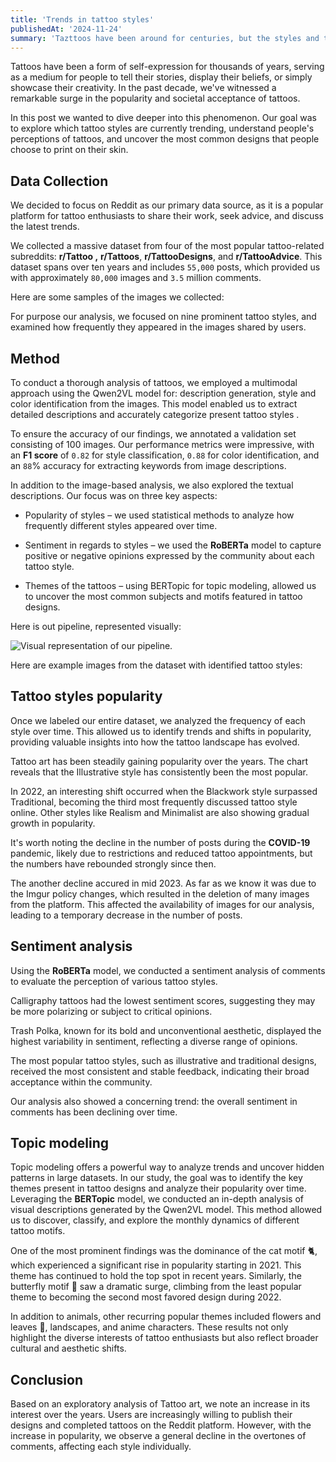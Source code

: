 ```yaml
---
title: 'Trends in tattoo styles'
publishedAt: '2024-11-24'
summary: 'Tazttoos have been around for centuries, but the styles and techniques used have evolved over time. From traditional to modern, here are some of the most popular tattoo styles today.'
---
```



Tattoos have been a form of self-expression for thousands of years, serving as a medium for people to tell their stories, display their beliefs, or simply showcase their creativity. In the past decade, we've witnessed a remarkable surge in the popularity and societal acceptance of tattoos.

In this post we wanted to dive deeper into this phenomenon. Our goal was to explore which tattoo styles are currently trending, understand people's perceptions of tattoos, and uncover the most common designs that people choose to print on their skin. 


## Data Collection

We decided to focus on Reddit as our primary data source, as it is a popular platform for tattoo enthusiasts to share their work, seek advice, and discuss the latest trends.

We collected a massive dataset from four of the most popular tattoo-related subreddits: 
**r/Tattoo ,** **r/Tattoos**, **r/TattooDesigns**, and **r/TattooAdvice**. This dataset spans over ten years and includes `55,000` posts, which provided us with approximately `80,000` images and `3.5` million comments.

Here are some samples of the images we collected:

<div className="flex justify-center py-12">
  <CardStack id="card-stack-tattoo-1" displayLabels={false}/>
</div>


For purpose our analysis, we focused on nine prominent tattoo styles, and examined how frequently they appeared in the images shared by users.

## Method

To conduct a thorough analysis of tattoos, we employed a multimodal approach using the Qwen2VL model for: description generation, style and color identification from the images. This model enabled us to extract detailed descriptions and accurately categorize present tattoo styles . 

To ensure the accuracy of our findings, we annotated a validation set consisting of 100 images. Our performance metrics were impressive, with an **F1 score** of `0.82` for style classification, `0.88` for color identification, and an `88`% accuracy for extracting keywords from image descriptions.

In addition to the image-based analysis, we also explored the textual descriptions. Our focus was on three key aspects:

- Popularity of styles – we used statistical methods to analyze how frequently different styles appeared over time.

- Sentiment in regards to styles  – we used the **RoBERTa** model to capture positive or negative opinions expressed by the community about each tattoo style.

- Themes of the tattoos – using BERTopic for topic modeling, allowed us to uncover the most common subjects and motifs featured in tattoo designs.

Here is out pipeline, represented visually:

<img src="https://utfs.io/f/xNYugo9hq5N2rfhKFEzZB07WVJCgPf1kqO8imyHRE5Qpr6ND" alt="Visual representation of our pipeline." />

Here are example images from the dataset with identified tattoo styles:

<div className="flex justify-center py-12">
  <CardStack id="card-stack-tattoo-2" displayLabels={true}/>
</div>


## Tattoo styles popularity

Once we labeled our entire dataset, we analyzed the frequency of each style over time. This allowed us to identify trends and shifts in popularity, providing valuable insights into how the tattoo landscape has evolved.

<TattooStylesAreaChart />

Tattoo art has been steadily gaining popularity over the years. 
The chart reveals that the Illustrative style has consistently been the most popular.

In 2022, an interesting shift occurred when the Blackwork style surpassed Traditional, becoming the third most frequently discussed tattoo style online. Other styles like Realism and Minimalist are also showing gradual growth in popularity.

It's worth noting the decline in the number of posts during the **COVID-19** pandemic, likely due to restrictions and reduced tattoo appointments, but the numbers have rebounded strongly since then.

The another decline accured in mid 2023. As far as we know it was due to the Imgur policy changes, which resulted in the deletion of many images from the platform. This affected the availability of images for our analysis, leading to a temporary decrease in the number of posts.

## Sentiment analysis

Using the **RoBERTa** model, we conducted a sentiment analysis of comments to evaluate the perception of various tattoo styles.

<StyleSentimentAreaChart/>

Calligraphy tattoos had the lowest sentiment scores, suggesting they may be more polarizing or subject to critical opinions.

Trash Polka, known for its bold and unconventional aesthetic, displayed the highest variability in sentiment, reflecting a diverse range of opinions.

<SentimentMeanBarChart/>

The most popular tattoo styles, such as illustrative and traditional designs, received the most consistent and stable feedback, indicating their broad acceptance within the community.

Our analysis also showed a concerning trend: the overall sentiment in comments has been declining over time. 


## Topic modeling
Topic modeling offers a powerful way to analyze trends and uncover hidden patterns in large datasets. In our study, the goal was to identify the key themes present in tattoo designs and analyze their popularity over time. Leveraging the **BERTopic** model, we conducted an in-depth analysis of visual descriptions generated by the Qwen2VL model. This method allowed us to discover, classify, and explore the monthly dynamics of different tattoo motifs.

<TopicAreaChart/>

One of the most prominent findings was the dominance of the cat motif 🐈, which experienced a significant rise in popularity starting in 2021. This theme has continued to hold the top spot in recent years. Similarly, the butterfly motif 🦋 saw a dramatic surge, climbing from the least popular theme to becoming the second most favored design during 2022.

In addition to animals, other recurring popular themes included flowers and leaves 🌸, landscapes, and anime characters. These results not only highlight the diverse interests of tattoo enthusiasts but also reflect broader cultural and aesthetic shifts.

## Conclusion

Based on an exploratory analysis of Tattoo art, we note an increase in its interest over the years. Users are increasingly willing to publish their designs and completed tattoos on the Reddit platform. However, with the increase in popularity, we observe a general decline in the overtones of comments, affecting each style individually.